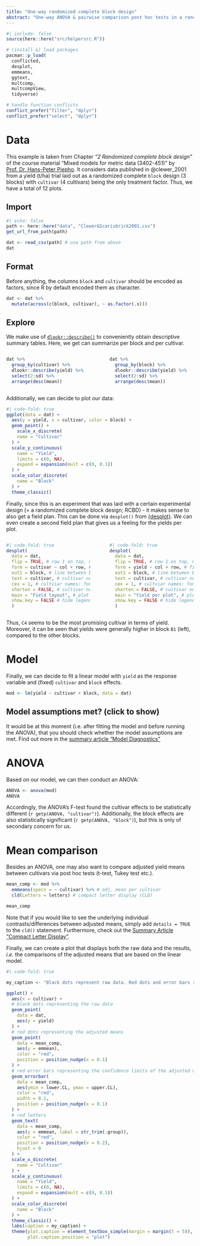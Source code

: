 ```yaml
---
title: "One-way randomized complete block design"
abstract: "One-way ANOVA & pairwise comparison post hoc tests in a randomized complete block design."
---
```


```r
#| include: false
source(here::here("src/helpersrc.R"))
```

```r
# (install &) load packages
pacman::p_load(
  conflicted,
  desplot,
  emmeans,
  ggtext,
  multcomp,
  multcompView,
  tidyverse)

# handle function conflicts
conflict_prefer("filter", "dplyr") 
conflict_prefer("select", "dplyr")
```

# Data

This example is taken from Chapter *"2 Randomized complete block design"* of the course material "Mixed models for metric data (3402-451)" by [Prof. Dr. Hans-Peter Piepho](https://www.uni-hohenheim.de/organisation?tx_base_lsfcontentadmin%5BlsfPerson%5D=6257). It considers data published in @clewer_2001 from a yield (t/ha) trial laid out as a randomized complete `block` design (3 blocks) with `cultivar` (4 cultivars) being the only treatment factor. Thus, we have a total of 12 plots.

## Import

```r
#| echo: false
path <- here::here("data", "Clewer&Scarisbrick2001.csv")
get_url_from_path(path)
```

```r
dat <- read_csv(path) # use path from above
dat
```

## Format

Before anything, the columns `block` and `cultivar` should be encoded as factors, since R by default encoded them as character.

```r
dat <- dat %>%
  mutate(across(c(block, cultivar), ~ as.factor(.x)))
```

## Explore

We make use of [`dlookr::describe()`](../../misc/usefulthings.qmd#dlookr) to conveniently obtain descriptive summary tables. Here, we get can summarize per block and per cultivar.

::: columns
::: {.column width="49%"}
```r
dat %>% 
  group_by(cultivar) %>% 
  dlookr::describe(yield) %>% 
  select(2:sd) %>%
  arrange(desc(mean))
```
:::

::: {.column width="2%"}
:::

::: {.column width="49%"}
```r
dat %>% 
  group_by(block) %>% 
  dlookr::describe(yield) %>% 
  select(2:sd) %>%
  arrange(desc(mean))
```
:::
:::

Additionally, we can decide to plot our data:

```r
#| code-fold: true
ggplot(data = dat) +
  aes(y = yield, x = cultivar, color = block) +
  geom_point() +
    scale_x_discrete(
    name = "Cultivar"
  ) +
  scale_y_continuous(
    name = "Yield",
    limits = c(0, NA),
    expand = expansion(mult = c(0, 0.1))
  ) +
  scale_color_discrete(
    name = "Block"
  ) +
  theme_classic()
```

Finally, since this is an experiment that was laid with a certain experimental design (= a randomized complete block design; RCBD) - it makes sense to also get a field plan. This can be done via `desplot()` from [{desplot}](../../misc/usefulthings.qmd#desplot). We can even create a second field plan that gives us a feeling for the yields per plot.

::: columns
::: {.column width="49%"}
```r
#| code-fold: true
desplot(
  data = dat,
  flip = TRUE, # row 1 on top, not on bottom
  form = cultivar ~ col + row, # fill color per cultivar       
  out1 = block, # line between blocks                     
  text = cultivar, # cultivar names per plot
  cex = 1, # cultviar names: font size
  shorten = FALSE, # cultivar names: don't abbreviate
  main = "Field layout", # plot title
  show.key = FALSE # hide legend
  ) 
```
:::

::: {.column width="2%"}
:::

::: {.column width="49%"}
```r
#| code-fold: true
desplot(
  data = dat,
  flip = TRUE, # row 1 on top, not on bottom
  form = yield ~ col + row, # fill color according to yield      
  out1 = block, # line between blocks                     
  text = cultivar, # cultivar names per plot
  cex = 1, # cultviar names: font size
  shorten = FALSE, # cultivar names: don't abbreviate
  main = "Yield per plot", # plot title
  show.key = FALSE # hide legend
  ) 
```
:::
:::

Thus, `C4` seems to be the most promising cultivar in terms of yield. Moreover, it can be seen that yields were generally higher in block `B1` (left), compared to the other blocks.

# Model

Finally, we can decide to fit a linear model with `yield` as the response variable and (fixed) `cultivar` and `block` effects.

```r
mod <- lm(yield ~ cultivar + block, data = dat)
```

::: {.callout-warning collapse="true"}
## Model assumptions met? (click to show)

It would be at this moment (i.e. after fitting the model and before running the ANOVA), that you should check whether the model assumptions are met. Find out more in the [summary article "Model Diagnostics"](../../summaryarticles/modeldiagnostics.qmd)
:::

# ANOVA

Based on our model, we can then conduct an ANOVA:

```r
ANOVA <- anova(mod)
ANOVA
```

Accordingly, the ANOVA's F-test found the cultivar effects to be statistically different (`r getp(ANOVA, "cultivar")`). Additionally, the block effects are also statistically significant (`r getp(ANOVA, "block")`), but this is only of secondary concern for us.

# Mean comparison

Besides an ANOVA, one may also want to compare adjusted yield means between cultivars via post hoc tests (t-test, Tukey test etc.).

```r
mean_comp <- mod %>% 
  emmeans(specs = ~ cultivar) %>% # adj. mean per cultivar
  cld(Letters = letters) # compact letter display (CLD)

mean_comp
```

Note that if you would like to see the underlying individual contrasts/differences between adjusted means, simply add `details = TRUE` to the `cld()` statement. Furthermore, check out the [Summary Article "Compact Letter Display"](../../summaryarticles/compactletterdisplay.qmd).

Finally, we can create a plot that displays both the raw data and the results, *i.e.* the comparisons of the adjusted means that are based on the linear model.

```r
#| code-fold: true

my_caption <- "Black dots represent raw data. Red dots and error bars represent adjusted means with 95% confidence limits per cultivar. Means followed by a common letter are not significantly different according to the Tukey-test."

ggplot() +
  aes(x = cultivar) +
  # black dots representing the raw data
  geom_point(
    data = dat,
    aes(y = yield)
  ) +
  # red dots representing the adjusted means
  geom_point(
    data = mean_comp,
    aes(y = emmean),
    color = "red",
    position = position_nudge(x = 0.1)
  ) +
  # red error bars representing the confidence limits of the adjusted means
  geom_errorbar(
    data = mean_comp,
    aes(ymin = lower.CL, ymax = upper.CL),
    color = "red",
    width = 0.1,
    position = position_nudge(x = 0.1)
  ) +
  # red letters 
  geom_text(
    data = mean_comp,
    aes(y = emmean, label = str_trim(.group)),
    color = "red",
    position = position_nudge(x = 0.2),
    hjust = 0
  ) +
  scale_x_discrete(
    name = "Cultivar"
  ) +
  scale_y_continuous(
    name = "Yield",
    limits = c(0, NA),
    expand = expansion(mult = c(0, 0.1))
  ) +
  scale_color_discrete(
    name = "Block"
  ) +
  theme_classic() +
  labs(caption = my_caption) +
  theme(plot.caption = element_textbox_simple(margin = margin(t = 5)),
        plot.caption.position = "plot")
```
